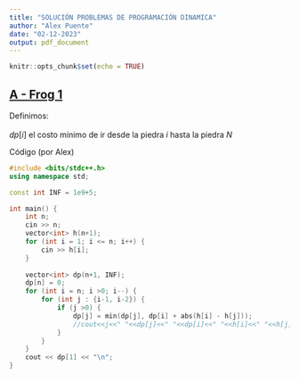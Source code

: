 ```yaml
---
title: "SOLUCIÓN PROBLEMAS DE PROGRAMACIÓN DINAMICA"
author: "Alex Puente"
date: "02-12-2023"
output: pdf_document
---
```


```r
knitr::opts_chunk$set(echo = TRUE)
```

## [A - Frog 1](https://atcoder.jp/contests/dp/tasks/dp_a)

Definimos:<br><br>
$dp[i]$ el costo mínimo de ir desde la piedra $i$ hasta la piedra $N$

<!-- begin code -->
<div class="collapsed code-title" type="button" data-toggle="collapse" data-target="#codeExample1" aria-expanded="false" aria-controls="collapseTwo">
<!-- title -->
<i class="fas fa-caret-right"></i> <p class="title">Código (por Alex)</p>
</div>
<div id="codeExample1" class="collapse">

```c++
#include <bits/stdc++.h>
using namespace std;

const int INF = 1e9+5;

int main() {
	int n;
	cin >> n;
	vector<int> h(n+1);
	for (int i = 1; i <= n; i++) {
		cin >> h[i];
	}
	
	vector<int> dp(n+1, INF);
	dp[n] = 0;
	for (int i = n; i >0; i--) {
		for (int j : {i-1, i-2}) {
			if (j >0) {
				dp[j] = min(dp[j], dp[i] + abs(h[i] - h[j]));
				//cout<<j<<" "<<dp[j]<<" "<<dp[i]<<" "<<h[i]<<" "<<h[j]<<"\n";
			}
		}
	}
	cout << dp[1] << "\n";
}
```

</div>


<!-- ends code -->